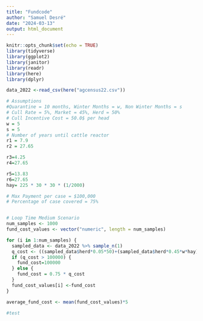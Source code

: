 ```yaml
---
title: "Fundcode"
author: "Samuel Desré"
date: "2024-03-13"
output: html_document
---
```


```r
knitr::opts_chunk$set(echo = TRUE)
library(tidyverse)
library(ggplot2)
library(janitor)
library(readr)
library(here)
library(dplyr)
```

```r
data_2022 <-read_csv(here("agcensus22.csv"))

# Assumptions
#Quarantine = 10 months, Winter Months = w, Non Winter Months = s
# Cull Rate = 5%, Market = 45%, Herd = 50%
# Cull Incentive Cost = 50.0$ per head
w = 5
s = 5
# Number of years until cattle reactor
r1 = 7.9
r2 = 27.65

r3=4.25
r4=27.65

r5=13.83
r6=27.65
hay= 225 * 30 * 30 * (1/2000)

# Max Payment per case = $100,000
# Percentage of case covered = 75%


# Loop Time Medium Scenario
num_samples <- 1000
fund_cost_values <- vector("numeric", length = num_samples)

for (i in 1:num_samples) {
  sampled_data <- data_2022 %>% sample_n(1)
  q_cost <- ((sampled_data$herd*0.05*50)+(sampled_data$herd*0.45*w*hay)+(sampled_data$herd*0.45*s*hay)+(sampled_data$herd*0.5*s*hay))*(1/4.25)
  if (q_cost > 100000) {
    fund_cost=100000
  } else {
    fund_cost = 0.75 * q_cost
  }
  fund_cost_values[i] <-fund_cost
}

average_fund_cost <- mean(fund_cost_values)*5

#test

```



